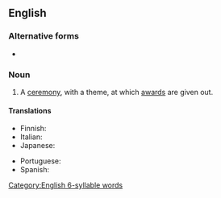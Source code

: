 {{also|award-ceremony}}
==English==

===Alternative forms===
* {{l|en|awards ceremony}}

===Noun===
{{en-noun}}

# A [[ceremony]], with a theme, at which [[award]]s are given out.

====Translations====
{{trans-top|a ceremony where awards are given out}}
* Finnish: {{t+|fi|palkintojenjako}}
* Italian: {{t+|it|premiazione|f}}
* Japanese: {{t+|ja|表彰式|tr=ひょうしょうしき, hyoushoushiki}}
{{trans-mid}}
* Portuguese: {{t+|pt|premiação|f}}
* Spanish: {{t+|es|premiación|f}}
{{trans-bottom}}

[[Category:English 6-syllable words]]